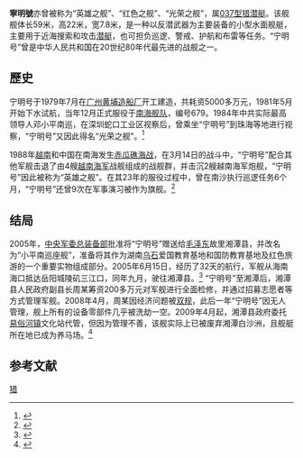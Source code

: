 {{軍艦模板
|名稱= 寧明號
|圖片= [[File:DengXiaoPingNanXunJunJian.jpg|250px]]
|照片說明= 
|圖片2= 
|照片說明2= 
|艦種= [[猎潜艇|猎潜艇]]
|艦級= 037型反潜护卫艇
|製造= {{CHN}}广东黄埔造船厂
|動工= 1979年7月
|下水= 1981年5月
|服役= 1981年～2005年
|退役= 2005年
|結局= 废弃于湖南[[湘潭县|湘潭县]][[白沙洲|白沙洲]]
|除籍= 2005年
|基準= 
|滿載= 
|長度= 59米
|闊度= 7.2米
|吃水= 
|極速= 
|引擎= 
|出力= 
|續航= 
|乘員= 
|裝甲= 
|裝備= 
}}

'''寧明號'''亦曾被称为“英雄之舰”、“红色之舰”、“光荣之舰”，属[[037型反潜护卫艇|037型猎潜艇]]。该舰舰体长59米，高22米，宽7.8米，是一种以反潜武器为主要装备的小型水面舰艇，主要用于近海搜索和攻击[[潜艇|潜艇]]，也可担负巡逻、警戒、护航和布雷等任务。“宁明号”曾是中华人民共和国在20世纪80年代最先进的战舰之一。

== 歷史 ==
宁明号于1979年7月在[[广州黄埔造船厂|广州黄埔造船厂]]开工建造，共耗资5000多万元，1981年5月开始下水试航，当年12月正式服役于[[南海舰队|南海舰队]]，编号679。1984年中共实际最高领导人邓小平南巡，在深圳蛇口工业区视察后，曾乘坐“宁明号”到珠海等地进行视察，“宁明号”又因此得名“光荣之舰”。<ref>{{Cite web |url =http://www.mnw.cn/news/china/740139.html |title =小平南巡座舰资料简介 称宁明号属037型猎潜艇 |author = |date =2014-04-03 |publisher =闽南网 |language =zh-hans |accessdate =2014-04-03 |quote = |archive-date =2014-04-07 |archive-url =https://web.archive.org/web/20140407080259/http://www.mnw.cn/news/china/740139.html |dead-url =no }}</ref>

1988年[[越南社会主义共和国|越南]]和中国在南海发生[[赤瓜礁海战|赤瓜礁海战]]，在3月14日的战斗中，“宁明号”配合其他军舰击退了由4艘[[越南人民军海军|越南海军]]战舰组成的战舰群，并击沉2艘越南海军炮舰，“宁明号”因此被称为“英雄之舰”。在其23年的服役过程中，曾在南沙执行巡逻任务6个月，“宁明号”还曾9次在军事演习被作为旗舰。<ref>{{Cite web |url = http://m.sohu.com/n/225495997/ |title = 邓小平南巡座舰服役23年 对越反击战曾屡立战功 |author = 刘艳 |date = 2005-05-10 |publisher = [[搜狐|搜狐]] |language = zh-hans |accessdate = 2014-04-03 |quote =  |archive-date = 2014-04-07 |archive-url = https://web.archive.org/web/20140407092147/http://m.sohu.com/n/225495997/ |dead-url = no }}</ref>
== 结局 ==
2005年，[[中国共产党中央军事委员会|中央军委总装备部]]批准将“宁明号”赠送给[[毛泽东|毛泽东]]故里湘潭县，并改名为“小平南巡座舰”，准备将其作为湖南[[乌石镇_(湘潭县)|乌石]]爱国教育基地和国防教育基地及红色旅游的一个重要实物组成部分。2005年6月15日，经历了32天的航行，军舰从海南海口抵达岳阳城陵矶三江口，同年九月，驶往湘潭县。<ref>{{Cite web |url = http://news.163.com/05/0616/04/1MBFLDSD0001124T.html |title = 军委将宁明号军舰赠毛主席故里　曾为小平南巡舰 |author =  |date = 2005-06-16 |publisher = 网易新闻 |language = zh-hans |accessdate = 2014-04-03 |quote =  |archive-url = https://web.archive.org/web/20140407084616/http://news.163.com/05/0616/04/1MBFLDSD0001124T.html |archive-date = 2014-04-07 |dead-url = yes }}</ref>
“宁明号”至湘潭后，湘潭县人民政府副县长周某筹资200多万元对军舰进行全面检修，并通过招募志愿者等方式管理军舰。2008年4月，周某因经济问题被[[双规|双规]]，此后一年“宁明号”因无人管理，舰上所有的设备零部件几乎被洗劫一空。2009年4月起，湘潭县政府委托[[易俗河镇|易俗河镇]]文化站代管，但因为管理不善，该舰实际上已被废弃湘潭白沙洲，且舰艇所在地已成为养马场。<ref>{{Cite web|url =http://www.sunnews.cn/dzb/hxcb/html/2013-10/10/content_499607.htm|title =邓小平南巡座舰锈迹斑斑|author =|date =2013-10-10|publisher =海西晨报|language =zh-hans|accessdate =2014-04-03|quote =|deadurl =yes|archiveurl =https://web.archive.org/web/20140407060936/http://www.sunnews.cn/dzb/hxcb/html/2013-10/10/content_499607.htm|archivedate =2014-04-07}}</ref>

== 参考文献 ==
{{Reflist}}

[[Category:中國人民解放軍海軍軍艦|猎]]